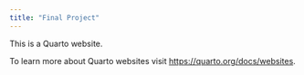 ```yaml
---
title: "Final Project"
---
```


This is a Quarto website.

To learn more about Quarto websites visit <https://quarto.org/docs/websites>.
